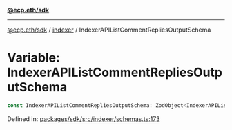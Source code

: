[**@ecp.eth/sdk**](../../index.mdx)

***

[@ecp.eth/sdk](/sdk-reference/index.mdx) / [indexer](/sdk-reference/indexer/index.mdx) / IndexerAPIListCommentRepliesOutputSchema

# Variable: IndexerAPIListCommentRepliesOutputSchema

```ts
const IndexerAPIListCommentRepliesOutputSchema: ZodObject<IndexerAPIListCommentRepliesOutputSchemaType>;
```

Defined in: [packages/sdk/src/indexer/schemas.ts:173](https://github.com/ecp-eth/comments-monorepo/blob/main/packages/sdk/src/indexer/schemas.ts#L173)
